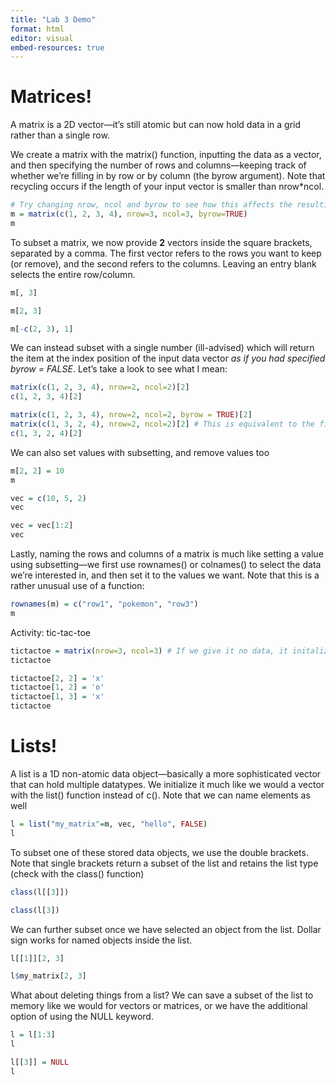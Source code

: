 ```yaml
---
title: "Lab 3 Demo"
format: html
editor: visual
embed-resources: true
---
```


# Matrices!

A matrix is a 2D vector—it's still atomic but can now hold data in a grid rather than a single row.

We create a matrix with the matrix() function, inputting the data as a vector, and then specifying the number of rows and columns—keeping track of whether we're filling in by row or by column (the byrow argument). Note that recycling occurs if the length of your input vector is smaller than nrow\*ncol.

```r
# Try changing nrow, ncol and byrow to see how this affects the resulting matrix.
m = matrix(c(1, 2, 3, 4), nrow=3, ncol=3, byrow=TRUE)
m
```

To subset a matrix, we now provide **2** vectors inside the square brackets, separated by a comma. The first vector refers to the rows you want to keep (or remove), and the second refers to the columns. Leaving an entry blank selects the entire row/column.

```r
m[, 3]
```

```r
m[2, 3]
```

```r
m[-c(2, 3), 1]
```

We can instead subset with a single number (ill-advised) which will return the item at the index position of the input data vector *as if you had specified byrow = FALSE*. Let's take a look to see what I mean:

```r
matrix(c(1, 2, 3, 4), nrow=2, ncol=2)[2]
c(1, 2, 3, 4)[2]
```

```r
matrix(c(1, 2, 3, 4), nrow=2, ncol=2, byrow = TRUE)[2]
matrix(c(1, 3, 2, 4), nrow=2, ncol=2)[2] # This is equivalent to the first matrix, and now the [2] matches our expectation
c(1, 3, 2, 4)[2]
```

We can also set values with subsetting, and remove values too

```r
m[2, 2] = 10
m
```

```r
vec = c(10, 5, 2)
vec

vec = vec[1:2]
vec
```

Lastly, naming the rows and columns of a matrix is much like setting a value using subsetting—we first use rownames() or colnames() to select the data we're interested in, and then set it to the values we want. Note that this is a rather unusual use of a function:

```r
rownames(m) = c("row1", "pokemon", "row3")
m
```

Activity: tic-tac-toe

```r
tictactoe = matrix(nrow=3, ncol=3) # If we give it no data, it initalizes with blanks
tictactoe
```

```r
tictactoe[2, 2] = 'x'
tictactoe[1, 2] = 'o'
tictactoe[1, 3] = 'x'
tictactoe
```

# Lists!

A list is a 1D non-atomic data object—basically a more sophisticated vector that can hold multiple datatypes. We initialize it much like we would a vector with the list() function instead of c(). Note that we can name elements as well

```r
l = list("my_matrix"=m, vec, "hello", FALSE)
l
```

To subset one of these stored data objects, we use the double brackets. Note that single brackets return a subset of the list and retains the list type (check with the class() function)

```r
class(l[[3]])
```

```r
class(l[3])
```

We can further subset once we have selected an object from the list. Dollar sign works for named objects inside the list.

```r
l[[1]][2, 3]
```

```r
l$my_matrix[2, 3]
```

What about deleting things from a list? We can save a subset of the list to memory like we would for vectors or matrices, or we have the additional option of using the NULL keyword.

```r
l = l[1:3]
l
```

```r
l[[3]] = NULL
l
```
